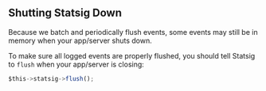 ## Shutting Statsig Down

Because we batch and periodically flush events, some events may still be in memory when your app/server shuts down.

To make sure all logged events are properly flushed, you should tell Statsig to `flush` when your app/server is closing:

```jsx
$this->statsig->flush();
```
